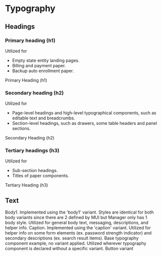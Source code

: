 
<Meta title="Core/Typography/Text" component={Typography} />

# Typography

## Headings


### Primary heading (h1)
Utilized for
- Empty state entity landing pages.
- Billing and payment paper.
- Backup auto enrollment paper.

<Canvas>
  <Story name="Primary">
    <Typography variant="h1" gutterBottom>
      Primary Heading (h1)
    </Typography>
  </Story>
</Canvas>

### Secondary heading (h2)
Utilized for
- Page-level headings and high-level typographical components, such as editable text and breadcrumbs.
- Section-level headings, such as drawers, some table headers and panel sections.

<Canvas>
  <Story name="Secondary">
    <Typography variant="h2" gutterBottom>
      Secondary Heading (h2)
    </Typography>
  </Story>
</Canvas>

### Tertiary headings (h3)
Utilized for
- Sub-section headings.
- Titles of paper components.

<Canvas>
  <Story name="Tertiary">
    <Typography variant="h3" gutterBottom>
      Tertiary Heading (h3)
    </Typography>
  </Story>
</Canvas>

## Text

<Canvas>
  <Story name="Text">
    <Typography variant="body1" gutterBottom>
      Body1. Implemented using the 'body1' variant. Styles are identical for
      both body variants since there are 2 defined by MUI but Manager only has 1
      body style. Utilized for general body text, messaging, descriptions, and
      helper info.
    </Typography>
      <Divider />
    <Typography variant="caption" gutterBottom>
      Caption. Implemented using the 'caption' variant. Utilized for helper info
      on some form elements (ex. password strength indicator) and secondary
      descriptions (ex. search result items).
    </Typography>
      <Divider />
    <Typography gutterBottom>
      Base typography component example, no variant applied. Utilized wherever
      typography component is declared without a specific variant.
    </Typography>
      <Divider />
    <Typography variant="button" gutterBottom>
      Button variant
    </Typography>
      <Divider />
  </Story>
</Canvas>
